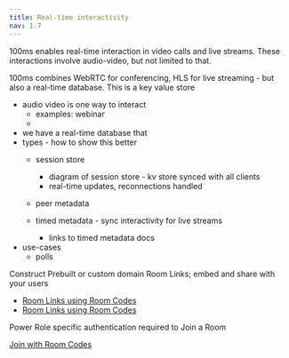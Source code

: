 ```yaml
---
title: Real-time interactivity
nav: 1.7
---
```


100ms enables real-time interaction in video calls and live streams. These interactions involve audio-video, but not limited to that.

100ms combines WebRTC for conferencing, HLS for live streaming - but also a real-time database. This is a key value store

- audio video is one way to interact
    - examples: webinar
    - 
- we have a real-time database that 
- types - how to show this better
    - session store
        - diagram of session store - kv store synced with all clients
        - real-time updates, reconnections handled

    - peer metadata
    - timed metadata - sync interactivity for live streams
        - links to timed metadata docs
- use-cases
    - polls

<FlexContainer>

<Callout icon="link" title="Room Links">
Construct Prebuilt or custom domain Room Links; embed and share with your users

* [Room Links using Room Codes](/concepts/v2/concepts/rooms/room-links)
* [Room Links using Room Codes](/concepts/v2/concepts/rooms/room-links)
</Callout>

<Callout icon="restApi" title="Room Code Authentication">
Power Role specific authentication required to Join a Room

[Join with Room Codes](/concepts/v2/concepts/rooms/room-codes/room-code-auth)
</Callout>

</FlexContainer>
